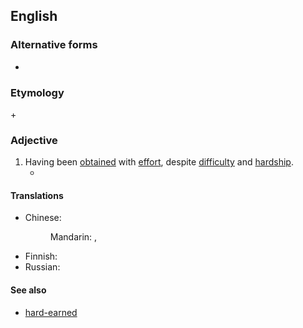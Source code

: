 {{also|hardwon}}
==English==

===Alternative forms===
* {{l|en|hardwon}}

===Etymology===
{{m|en|hard}} + {{m|en|won}}

===Adjective===
{{en-adj|harder-won|sup=hardest-won|more}}

# Having been [[obtain]]ed with [[effort]], despite [[difficulty]] and [[hardship]].
#* {{quote-web|en|author=Gwen Ihnat|title=With McCartney III, Paul McCartney offers lessons from a legendary life|work={{w|The A.V. Club}}|date=11 September 2020|passage=with those decades of life come many '''hard-won''' lessons, and at this stage of the game, McCartney’s not above preaching a bit.}}

====Translations====
{{trans-top|having been obtained with effort}}
* Chinese:
*: Mandarin: {{t|cmn|[[來之不易]][[的]]}}, {{t|cmn|[[来之不易]][[的]]|tr=láizhībùyì de}}
{{trans-mid}}
* Finnish: {{t|fi|[[kovalla]] [[työllä]] [[ansaittu]]}}
* Russian: {{t-needed|ru}}
{{trans-bottom}}

====See also====
* [[hard-earned]]